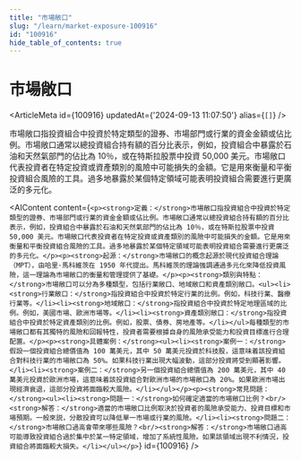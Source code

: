 ```yaml
---
title: "市場敞口"
slug: "/learn/market-exposure-100916"
id: "100916"
hide_table_of_contents: true
---
```



# 市場敞口

<ArticleMeta id={100916} updatedAt={'2024-09-13 11:07:50'} alias={`[]`} />
<div className='border-solid border-b border-t-0 my-4 border-[var(--ifm-color-gray-300)]' />

市場敞口指投資組合中投資於特定類型的證券、市場部門或行業的資金金額或佔比例。市場敞口通常以總投資組合持有額的百分比表示，例如，投資組合中暴露於石油和天然氣部門的佔比為 10％，或在特斯拉股票中投資 50,000 美元。市場敞口代表投資者在特定投資或資產類別的風險中可能損失的金額。它是用來衡量和平衡投資組合風險的工具。過多地暴露於某個特定領域可能表明投資組合需要進行更廣泛的多元化。

<AIContent content={`<p><strong>定義：</strong>市場敞口指投資組合中投資於特定類型的證券、市場部門或行業的資金金額或佔比例。市場敞口通常以總投資組合持有額的百分比表示，例如，投資組合中暴露於石油和天然氣部門的佔比為 10％，或在特斯拉股票中投資 50,000 美元。市場敞口代表投資者在特定投資或資產類別的風險中可能損失的金額。它是用來衡量和平衡投資組合風險的工具。過多地暴露於某個特定領域可能表明投資組合需要進行更廣泛的多元化。</p><p><strong>起源：</strong>市場敞口的概念起源於現代投資組合理論（MPT），由哈里·馬科維茨在 1950 年代提出。馬科維茨的理論強調通過多元化來降低投資風險，這一理論為市場敞口的衡量和管理提供了基礎。</p><p><strong>類別與特點：</strong>市場敞口可以分為多種類型，包括行業敞口、地域敞口和資產類別敞口。<ul><li><strong>行業敞口：</strong>指投資組合中投資於特定行業的比例。例如，科技行業、醫療行業等。</li><li><strong>地域敞口：</strong>指投資組合中投資於特定地理區域的比例。例如，美國市場、歐洲市場等。</li><li><strong>資產類別敞口：</strong>指投資組合中投資於特定資產類別的比例。例如，股票、債券、房地產等。</li></ul>每種類型的市場敞口都有其獨特的風險和回報特性，投資者需要根據自身的風險承受能力和投資目標進行合理配置。</p><p><strong>具體案例：</strong><ul><li><strong>案例一：</strong>假設一個投資組合總價值為 100 萬美元，其中 50 萬美元投資於科技股，這意味着該投資組合對科技行業的市場敞口為 50%。如果科技行業出現大幅波動，這部分投資將受到顯著影響。</li><li><strong>案例二：</strong>另一個投資組合總價值為 200 萬美元，其中 40 萬美元投資於歐洲市場，這意味着該投資組合對歐洲市場的市場敞口為 20%。如果歐洲市場出現經濟衰退，這部分投資將面臨較大風險。</li></ul></p><p><strong>常見問題：</strong><ul><li><strong>問題一：</strong>如何確定適當的市場敞口比例？<br/><strong>解答：</strong>適當的市場敞口比例取決於投資者的風險承受能力、投資目標和市場預期。一般來説，分散投資可以降低單一市場或行業的風險。</li><li><strong>問題二：</strong>市場敞口過高會帶來哪些風險？<br/><strong>解答：</strong>市場敞口過高可能導致投資組合過於集中於某一特定領域，增加了系統性風險。如果該領域出現不利情況，投資組合將面臨較大損失。</li></ul></p>`} id={100916} />
